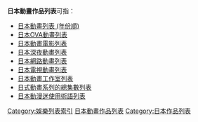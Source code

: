 '''日本動畫作品列表'''可指：
* [[日本動畫列表_(年份順)|日本動畫列表 (年份順)]]
* [[日本OVA動畫列表|日本OVA動畫列表]]
* [[日本動畫電影列表|日本動畫電影列表]]
* [[日本深夜動畫列表|日本深夜動畫列表]]
* [[日本網路動畫列表|日本網路動畫列表]]
* [[日本電視動畫列表|日本電視動畫列表]]
* [[日本動畫工作室列表|日本動畫工作室列表]]
* [[日式動畫系列的總集數列表|日式動畫系列的總集數列表]]
* [[日本動漫迷使用術語列表|日本動漫迷使用術語列表]]

[[Category:娛樂列表索引|Category:娛樂列表索引]]
[[Category:日本動畫作品列表|]]
[[Category:日本作品列表|Category:日本作品列表]]
{{disambig}}